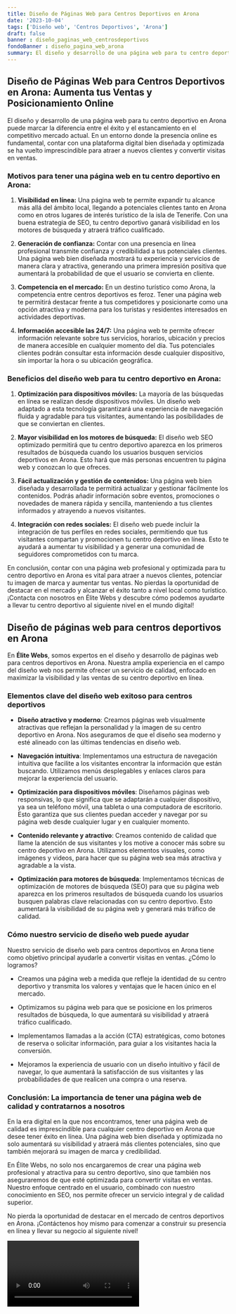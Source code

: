 ```yaml
---
title: Diseño de Páginas Web para Centros Deportivos en Arona
date: '2023-10-04'
tags: ['Diseño web', 'Centros Deportivos', 'Arona']
draft: false
banner : diseño_paginas_web_centrosdeportivos
fondoBanner : diseño_pagina_web_arona
summary: El diseño y desarrollo de una página web para tu centro deportivo en Arona puede marcar la diferencia entre el éxito y el estancamiento en el competitivo mercado actual. En un entorno donde la presencia online es fundamental, contar con una plataforma digital bien diseñada y optimizada se ha vuelto imprescindible para atraer a nuevos clientes y convertir visitas en ventas.
---
```


## **Diseño de Páginas Web para Centros Deportivos en Arona: Aumenta tus Ventas y Posicionamiento Online**

El diseño y desarrollo de una página web para tu centro deportivo en Arona puede marcar la diferencia entre el éxito y el estancamiento en el competitivo mercado actual. En un entorno donde la presencia online es fundamental, contar con una plataforma digital bien diseñada y optimizada se ha vuelto imprescindible para atraer a nuevos clientes y convertir visitas en ventas.

### **Motivos para tener una página web en tu centro deportivo en Arona:**

1. **Visibilidad en línea:** Una página web te permite expandir tu alcance más allá del ámbito local, llegando a potenciales clientes tanto en Arona como en otros lugares de interés turístico de la isla de Tenerife. Con una buena estrategia de SEO, tu centro deportivo ganará visibilidad en los motores de búsqueda y atraerá tráfico cualificado.

2. **Generación de confianza:** Contar con una presencia en línea profesional transmite confianza y credibilidad a tus potenciales clientes. Una página web bien diseñada mostrará tu experiencia y servicios de manera clara y atractiva, generando una primera impresión positiva que aumentará la probabilidad de que el usuario se convierta en cliente.

3. **Competencia en el mercado:** En un destino turístico como Arona, la competencia entre centros deportivos es feroz. Tener una página web te permitirá destacar frente a tus competidores y posicionarte como una opción atractiva y moderna para los turistas y residentes interesados en actividades deportivas.

4. **Información accesible las 24/7:** Una página web te permite ofrecer información relevante sobre tus servicios, horarios, ubicación y precios de manera accesible en cualquier momento del día. Tus potenciales clientes podrán consultar esta información desde cualquier dispositivo, sin importar la hora o su ubicación geográfica.

### **Beneficios del diseño web para tu centro deportivo en Arona:**

1. **Optimización para dispositivos móviles:** La mayoría de las búsquedas en línea se realizan desde dispositivos móviles. Un diseño web adaptado a esta tecnología garantizará una experiencia de navegación fluida y agradable para tus visitantes, aumentando las posibilidades de que se conviertan en clientes.

2. **Mayor visibilidad en los motores de búsqueda:** El diseño web SEO optimizado permitirá que tu centro deportivo aparezca en los primeros resultados de búsqueda cuando los usuarios busquen servicios deportivos en Arona. Esto hará que más personas encuentren tu página web y conozcan lo que ofreces.

3. **Fácil actualización y gestión de contenidos:** Una página web bien diseñada y desarrollada te permitirá actualizar y gestionar fácilmente los contenidos. Podrás añadir información sobre eventos, promociones o novedades de manera rápida y sencilla, manteniendo a tus clientes informados y atrayendo a nuevos visitantes.

4. **Integración con redes sociales:** El diseño web puede incluir la integración de tus perfiles en redes sociales, permitiendo que tus visitantes compartan y promocionen tu centro deportivo en línea. Esto te ayudará a aumentar tu visibilidad y a generar una comunidad de seguidores comprometidos con tu marca.

En conclusión, contar con una página web profesional y optimizada para tu centro deportivo en Arona es vital para atraer a nuevos clientes, potenciar tu imagen de marca y aumentar tus ventas. No pierdas la oportunidad de destacar en el mercado y alcanzar el éxito tanto a nivel local como turístico. ¡Contacta con nosotros en Élite Webs y descubre cómo podemos ayudarte a llevar tu centro deportivo al siguiente nivel en el mundo digital!

<GifSeo />

<Cta />

## Diseño de páginas web para centros deportivos en Arona

En **Élite Webs**, somos expertos en el diseño y desarrollo de páginas web para centros deportivos en Arona. Nuestra amplia experiencia en el campo del diseño web nos permite ofrecer un servicio de calidad, enfocado en maximizar la visibilidad y las ventas de su centro deportivo en línea.

### Elementos clave del diseño web exitoso para centros deportivos

- **Diseño atractivo y moderno**: Creamos páginas web visualmente atractivas que reflejan la personalidad y la imagen de su centro deportivo en Arona. Nos aseguramos de que el diseño sea moderno y esté alineado con las últimas tendencias en diseño web.

- **Navegación intuitiva**: Implementamos una estructura de navegación intuitiva que facilite a los visitantes encontrar la información que están buscando. Utilizamos menús desplegables y enlaces claros para mejorar la experiencia del usuario.

- **Optimización para dispositivos móviles**: Diseñamos páginas web responsivas, lo que significa que se adaptarán a cualquier dispositivo, ya sea un teléfono móvil, una tableta o una computadora de escritorio. Esto garantiza que sus clientes puedan acceder y navegar por su página web desde cualquier lugar y en cualquier momento.

- **Contenido relevante y atractivo**: Creamos contenido de calidad que llame la atención de sus visitantes y los motive a conocer más sobre su centro deportivo en Arona. Utilizamos elementos visuales, como imágenes y videos, para hacer que su página web sea más atractiva y agradable a la vista.

- **Optimización para motores de búsqueda**: Implementamos técnicas de optimización de motores de búsqueda (SEO) para que su página web aparezca en los primeros resultados de búsqueda cuando los usuarios busquen palabras clave relacionadas con su centro deportivo. Esto aumentará la visibilidad de su página web y generará más tráfico de calidad.

### Cómo nuestro servicio de diseño web puede ayudar

Nuestro servicio de diseño web para centros deportivos en Arona tiene como objetivo principal ayudarle a convertir visitas en ventas. ¿Cómo lo logramos?

- Creamos una página web a medida que refleje la identidad de su centro deportivo y transmita los valores y ventajas que le hacen único en el mercado.

- Optimizamos su página web para que se posicione en los primeros resultados de búsqueda, lo que aumentará su visibilidad y atraerá tráfico cualificado.

- Implementamos llamadas a la acción (CTA) estratégicas, como botones de reserva o solicitar información, para guiar a los visitantes hacia la conversión.

- Mejoramos la experiencia de usuario con un diseño intuitivo y fácil de navegar, lo que aumentará la satisfacción de sus visitantes y las probabilidades de que realicen una compra o una reserva.

### Conclusión: La importancia de tener una página web de calidad y contratarnos a nosotros

En la era digital en la que nos encontramos, tener una página web de calidad es imprescindible para cualquier centro deportivo en Arona que desee tener éxito en línea. Una página web bien diseñada y optimizada no solo aumentará su visibilidad y atraerá más clientes potenciales, sino que también mejorará su imagen de marca y credibilidad.

En Élite Webs, no solo nos encargaremos de crear una página web profesional y atractiva para su centro deportivo, sino que también nos aseguraremos de que esté optimizada para convertir visitas en ventas. Nuestro enfoque centrado en el usuario, combinado con nuestro conocimiento en SEO, nos permite ofrecer un servicio integral y de calidad superior.

No pierda la oportunidad de destacar en el mercado de centros deportivos en Arona. ¡Contáctenos hoy mismo para comenzar a construir su presencia en línea y llevar su negocio al siguiente nivel!

<Video />

<CtaBot job='Centros Deportivos' city='Arona'/>

<Gmaps query='Arona+españa+maps' />